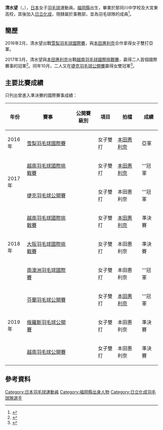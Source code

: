 {{noteTA|G1=Badminton}}
{{Infobox 羽球選手
| playername              = {{lang|ja|<small>しみず のぞみ</small><br/><big>清水 望</big>}}<br/><small>({{lang|en|Shimizu Nozomi}})</small>
| image                   = 
| size                    = 
| caption                 = 
| birth_name              = 
| date_of_birth           = {{birth_date_and_age|1996|5|31}}
| place_of_birth          = {{JPN}}[[福岡縣|福岡縣]]
| height                  = {{height|m=1.61}}
| weight                  = 
| event                   = 女子單打、女子雙打、混合雙打
| country                 = {{JPN}}
| years_started           = 
| handedness              = 右手
| coach                   = 
| highest_ranking         = 第105位（女雙-[[本田惠利奈|本田惠利奈]]）
| date_of_highest_ranking = 2017年7月13日<ref name="highest-ranking">{{en}}[http://bwfcontent.tournamentsoftware.com/ranking/player.aspx?id=14416&player=391573 BWF World Ranking - Ranking of Nozomi SHIMIZU (90442)]</ref>
| current_ranking         = 第1081位（女單）<br/>第147位（女雙-[[本田惠利奈|本田惠利奈]]）
| date_of_current_ranking = 2017年9月28日<ref>{{en}}[http://bwfcontent.tournamentsoftware.com/ranking/category.aspx?id=14416&category=473 BWF World Ranking - BWF世界排名榜 (9/28/2017) - Women's singles]</ref><ref>{{en}}[http://bwfcontent.tournamentsoftware.com/ranking/category.aspx?id=14416&category=475 BWF World Ranking - BWF世界排名榜 (9/28/2017) - Women's doubles] {{Wayback|url=http://bwfcontent.tournamentsoftware.com/ranking/category.aspx?id=14416&category=475 |date=20210106063826 }}</ref>
| played                  = 0勝–1負（女單）<br/>12勝–4負（女雙）<br/>1勝–2負（混雙）
| titles                  = 
| bwf_profile             = 2E17EE48-DD98-4DA3-815C-A56D9E011D0F
| bwf_id                  = 90442
| updated                 = 2017年9月29日
}}
{{MedalTableTop}}
{{MedalSport | 女子[[羽毛球|羽毛球]]}}
{{MedalCountry | {{JPN}}}}
{{MedalBottom}}
'''清水望'''（{{jpn|j=清水 望|kn=しみず のぞみ|rm=Shimizu Nozomi}}，{{bd|1996年|5月31日||}}），[[日本|日本]]女子[[羽毛球|羽毛球]]運動員。[[福岡縣|福岡縣]]出生，畢業於那珂川中学校及大宮東高校，其後加入[[日立化成|日立化成]]，現隸屬於事務部，並為羽毛球隊的成員<ref>{{ja}}{{cite web|title=選手紹介・日本リーグ女子 日立化成|url=http://www.badspi.jp/wp-content/uploads/2016/11/p79hitachi.pdf|publisher=Badminton Spirit|accessdate=2017-03-08|archive-date=2016-11-24|archive-url=https://web.archive.org/web/20161124030033/http://www.badspi.jp/wp-content/uploads/2016/11/p79hitachi.pdf|dead-url=no}}</ref>。

== 簡歷 ==
2016年2月，清水望出戰[[2016年雪梨羽毛球國際賽|雪梨羽毛球國際賽]]，與[[本田惠利奈|本田惠利奈]]合作拿得女子雙打亞軍。

2017年3月，清水望與[[本田惠利奈|本田惠利奈]]出戰[[2017年越南羽毛球國際挑戰賽|越南羽毛球國際挑戰賽]]，贏得二人首個國際賽事的冠軍<ref>{{ja}}{{cite news|title=【IC】本田＆清水が国際大会初優勝！＜ベトナム国際＞|url=http://www.badspi.jp/201703281233/|publisher=Badminton Spirit|date=2017-03-28|accessdate=2017-10-01|archive-date=2017-10-01|archive-url=https://web.archive.org/web/20171001214309/http://www.badspi.jp/201703281233/|dead-url=no}}</ref>。同年10月，二人又在[[2017年捷克羽毛球公開賽|捷克羽毛球公開賽]]赢得女雙冠軍<ref>{{ja}}{{cite news|title=男子単で桃田が優勝　女子複は本田、清水組が制す／バドミントン|url=http://www.sanspo.com/sports/news/20171001/spo17100111500005-n1.html|publisher=サンスポコム|date=2017-10-01|accessdate=2017-10-01|archive-date=2018-02-09|archive-url=https://web.archive.org/web/20180209122151/http://www.sanspo.com/sports/news/20171001/spo17100111500005-n1.html|dead-url=no}}</ref>。

==主要比賽成績==
只列出曾進入準決賽的國際賽事成績：
{| class=wikitable style="text-align:center; font-size:small;" 
!width="50"|年份
!width="180"|賽事
!width="80"|公開賽級別
!width="60"|項目
!width="80"|拍檔
!width="50"|成績
|-
!rowspan="1"|2016年
|[[2016年雪梨羽毛球國際賽|雪梨羽毛球國際賽]]
|{{BWFIS}}
|女子雙打
|[[本田惠利奈|本田惠利奈]]
|bgcolor="silver"|亞軍
|-
!rowspan="2"|2017年
|[[2017年越南羽毛球國際挑戰賽|越南羽毛球國際挑戰賽]]
|{{BWFIC}}
|女子雙打
|[[本田惠利奈|本田惠利奈]]
|bgcolor="gold"|'''冠軍
|-
|[[2017年捷克羽毛球公開賽|捷克羽毛球公開賽]]
|{{BWFIC}}
|女子雙打
|本田惠利奈
|bgcolor="gold"|'''冠軍
|-
!rowspan="3"|2018年
|[[2018年越南羽毛球國際挑戰賽|越南羽毛球國際挑戰賽]]
|{{BWFIC}}
|女子雙打
|[[本田惠利奈|本田惠利奈]]
|bgcolor="#b8860b"|準決賽
|-
|[[2018年大阪羽毛球國際挑戰賽|大阪羽毛球國際挑戰賽]]
|{{BWFIC}}
|女子雙打
|本田惠利奈
|bgcolor="#b8860b"|準決賽
|-
|[[2018年南澳洲羽毛球國際賽|南澳洲羽毛球國際賽]]
|{{BWFIC}}
|女子雙打
|本田惠利奈
|bgcolor="gold"|'''冠軍
|-
!rowspan="3"|2019年
|[[2019年芬蘭羽毛球公開賽|芬蘭羽毛球公開賽]]
|{{BWFIC}}
|女子雙打
|[[本田惠利奈|本田惠利奈]]
|bgcolor="gold"|'''冠軍
|-
|[[2019年俄羅斯羽毛球公開賽|俄羅斯羽毛球公開賽]]
|{{BWF100}}
|女子雙打
|本田惠利奈
|bgcolor="#b8860b"|準決賽
|-
|[[2019年越南羽毛球公開賽|越南羽毛球公開賽]]
|{{BWF100}}
|女子雙打
|本田惠利奈
|bgcolor="#b8860b"|準決賽
|}
{{BWF賽事級別索引}}

== 參考資料 ==
{{reflist}}

{{DEFAULTSORT:Shimizu Nozomi}}
[[Category:日本羽毛球運動員|Category:日本羽毛球運動員]]
[[Category:福岡縣出身人物|Category:福岡縣出身人物]]
[[Category:日立化成羽毛球隊選手|Category:日立化成羽毛球隊選手]]